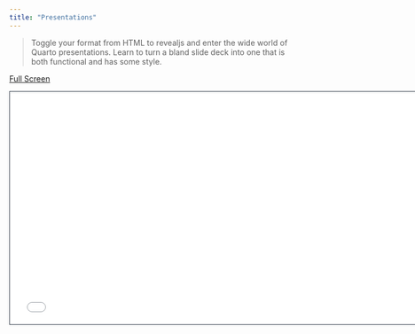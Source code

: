 ```yaml
---
title: "Presentations"
---
```


> Toggle your format from HTML to revealjs and enter the wide world of Quarto presentations. Learn to turn a bland slide deck into one that is both functional and has some style.

[Full Screen](slides.qmd)

```{=html}
<iframe class="slide-deck" src="slides.html" height="420" width="750" style="border: 1px solid #2e3846;"></iframe>
```

